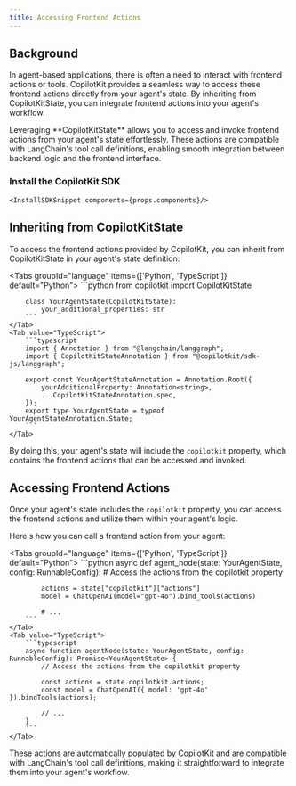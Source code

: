 ```yaml
---
title: Accessing Frontend Actions
---
```


## Background

In agent-based applications, there is often a need to interact with frontend actions or tools. CopilotKit provides a seamless way to access these frontend actions directly from your agent's state. By inheriting from CopilotKitState, you can integrate frontend actions into your agent's workflow.

<Callout>
  Leveraging **CopilotKitState** allows you to access and invoke frontend
  actions from your agent's state effortlessly. These actions are compatible
  with LangChain's tool call definitions, enabling smooth integration between
  backend logic and the frontend interface.
</Callout>

 ### Install the CopilotKit SDK
    <InstallSDKSnippet components={props.components}/>

## Inheriting from CopilotKitState

To access the frontend actions provided by CopilotKit, you can inherit from CopilotKitState in your agent's state definition:

<Tabs groupId="language" items={['Python', 'TypeScript']} default="Python">
    <Tab value="Python">
        ```python
        from copilotkit import CopilotKitState

        class YourAgentState(CopilotKitState):
            your_additional_properties: str
        ```
    </Tab>
    <Tab value="TypeScript">
        ```typescript
        import { Annotation } from "@langchain/langgraph";
        import { CopilotKitStateAnnotation } from "@copilotkit/sdk-js/langgraph";

        export const YourAgentStateAnnotation = Annotation.Root({
            yourAdditionalProperty: Annotation<string>,
            ...CopilotKitStateAnnotation.spec,
        });
        export type YourAgentState = typeof YourAgentStateAnnotation.State;
        ```
    </Tab>
</Tabs>

By doing this, your agent's state will include the `copilotkit` property, which contains the frontend actions that can be accessed and invoked.

## Accessing Frontend Actions

Once your agent's state includes the `copilotkit` property, you can access the frontend actions and utilize them within your agent's logic.

Here's how you can call a frontend action from your agent:

<Tabs groupId="language" items={['Python', 'TypeScript']} default="Python">
    <Tab value="Python">
        ```python
        async def agent_node(state: YourAgentState, config: RunnableConfig):
            # Access the actions from the copilotkit property

            actions = state["copilotkit"]["actions"]
            model = ChatOpenAI(model="gpt-4o").bind_tools(actions)

            # ...
        ```
    </Tab>
    <Tab value="TypeScript">
        ```typescript
        async function agentNode(state: YourAgentState, config: RunnableConfig): Promise<YourAgentState> {
            // Access the actions from the copilotkit property

            const actions = state.copilotkit.actions;
            const model = ChatOpenAI({ model: 'gpt-4o' }).bindTools(actions);

            // ...
        }
        ```
    </Tab>
</Tabs>

These actions are automatically populated by CopilotKit and are compatible with LangChain's tool call definitions, making it straightforward to integrate them into your agent's workflow.

